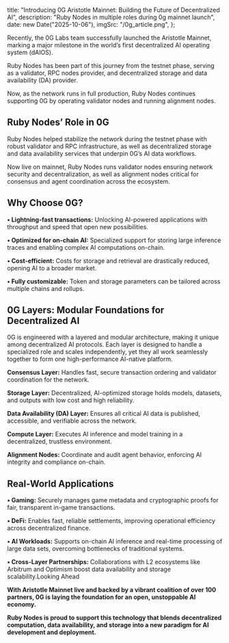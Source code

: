
  title: "Introducing 0G Aristotle Mainnet: Building the Future of Decentralized AI",
  description: "Ruby Nodes in multiple roles during 0g mainnet launch",
  date: new Date("2025-10-06"),
  imgSrc: "/0g_article.png",
  };

Recently, the 0G Labs team successfully launched the Aristotle Mainnet, marking a major milestone in the world’s first decentralized AI operating system (dAIOS).

Ruby Nodes has been part of this journey from the testnet phase, serving as a validator, RPC nodes provider, and decentralized storage and data availability (DA) provider.

Now, as the network runs in full production, Ruby Nodes continues supporting 0G by operating validator nodes and running alignment nodes.

## **Ruby Nodes’ Role in 0G**

Ruby Nodes helped stabilize the network during the testnet phase with robust validator and RPC infrastructure, as well as decentralized storage and data availability services that underpin 0G’s AI data workflows.

Now live on mainnet, Ruby Nodes runs validator nodes ensuring network security and decentralization, as well as alignment nodes critical for consensus and agent coordination across the ecosystem.

## **Why Choose 0G?**

**• Lightning-fast transactions:** Unlocking AI-powered applications with throughput and speed that open new possibilities.

**• Optimized for on-chain AI:** Specialized support for storing large inference traces and enabling complex AI computations on-chain.

**• Cost-efficient:** Costs for storage and retrieval are drastically reduced, opening AI to a broader market.

**• Fully customizable:** Token and storage parameters can be tailored across multiple chains and rollups.

## **0G Layers: Modular Foundations for Decentralized AI**

0G is engineered with a layered and modular architecture, making it unique among decentralized AI protocols. Each layer is designed to handle a specialized role and scales independently, yet they all work seamlessly together to form one high-performance AI-native platform.

**Consensus Layer:**
Handles fast, secure transaction ordering and validator coordination for the network.

**Storage Layer:**
Decentralized, AI-optimized storage holds models, datasets, and outputs with low cost and high reliability.

**Data Availability (DA) Layer:**
Ensures all critical AI data is published, accessible, and verifiable across the network.

**Compute Layer:**
Executes AI inference and model training in a decentralized, trustless environment.

**Alignment Nodes:**
Coordinate and audit agent behavior, enforcing AI integrity and compliance on-chain.

<MdxImage
  src="/0g_modular_DeAIOS.png"
  alt="0g modular DeAIOS"
  width={800}
  height={450}
/>

## **Real-World Applications**

**• Gaming:** Securely manages game metadata and cryptographic proofs for fair, transparent in-game transactions.

**• DeFi:** Enables fast, reliable settlements, improving operational efficiency across decentralized finance.

**• AI Workloads:** Supports on-chain AI inference and real-time processing of large data sets, overcoming bottlenecks of traditional systems.

**• Cross-Layer Partnerships:** Collaborations with L2 ecosystems like Arbitrum and Optimism boost data availability and storage scalability.Looking Ahead

**With Aristotle Mainnet live and backed by a vibrant coalition of over 100 partners, 0G is laying the foundation for an open, unstoppable AI economy.**

**Ruby Nodes is proud to support this technology that blends decentralized computation, data availability, and storage into a new paradigm for AI development and deployment.**
